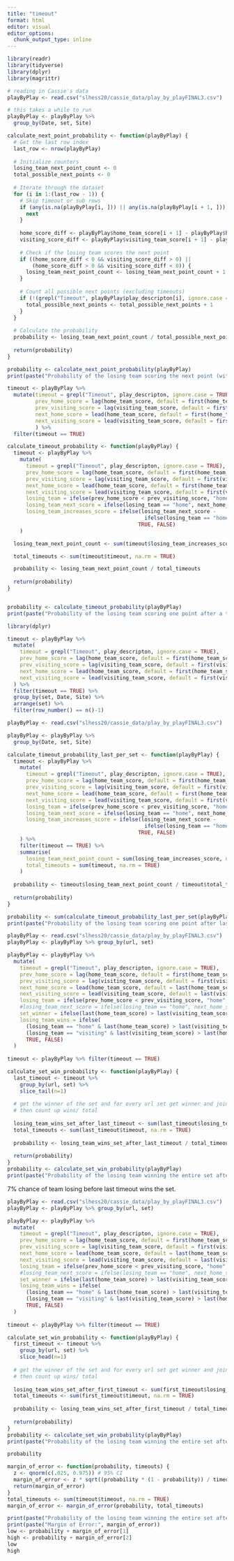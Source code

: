 ```yaml
---
title: "timeout"
format: html
editor: visual
editor_options: 
  chunk_output_type: inline
---
```


```r
library(readr)
library(tidyverse)
library(dplyr)
library(magrittr)

# reading in Cassie's data
playByPlay <- read.csv("slhess20/cassie_data/play_by_playFINAL3.csv")
```

```r
# this takes a while to run
playByPlay <- playByPlay %>% 
  group_by(Date, set, Site)

calculate_next_point_probability <- function(playByPlay) {
  # Get the last row index
  last_row <- nrow(playByPlay)
  
  # Initialize counters
  losing_team_next_point_count <- 0
  total_possible_next_points <- 0
  
  # Iterate through the dataset
  for (i in 1:(last_row - 1)) {
    # Skip timeout or sub rows
    if (any(is.na(playByPlay[i, ])) || any(is.na(playByPlay[i + 1, ]))) {
      next
    }
    
    home_score_diff <- playByPlay$home_team_score[i + 1] - playByPlay$home_team_score[i]
    visiting_score_diff <- playByPlay$visiting_team_score[i + 1] - playByPlay$visiting_team_score[i]
    
    # Check if the losing team scores the next point
    if ((home_score_diff < 0 && visiting_score_diff > 0) ||
        (home_score_diff > 0 && visiting_score_diff < 0)) {
      losing_team_next_point_count <- losing_team_next_point_count + 1
    }
    
    # Count all possible next points (excluding timeouts)
    if (!(grepl("Timeout", playByPlay$play_descripton[i], ignore.case = TRUE))) {
      total_possible_next_points <- total_possible_next_points + 1
    }
  }
  
  # Calculate the probability
  probability <- losing_team_next_point_count / total_possible_next_points
  
  return(probability)
}

probability <- calculate_next_point_probability(playByPlay)
print(paste("Probability of the losing team scoring the next point (without a timeout):", probability))
```

```r
timeout <- playByPlay %>%
  mutate(timeout = grepl("Timeout", play_descripton, ignore.case = TRUE), 
         prev_home_score = lag(home_team_score, default = first(home_team_score)),
         prev_visiting_score = lag(visiting_team_score, default = first(visiting_team_score)),
         next_home_score = lead(home_team_score, default = first(home_team_score)),
         next_visiting_score = lead(visiting_team_score, default = first(visiting_team_score))
         ) %>% 
  filter(timeout == TRUE)

calculate_timeout_probability <- function(playByPlay) {
  timeout <- playByPlay %>%
    mutate(
      timeout = grepl("Timeout", play_descripton, ignore.case = TRUE), 
      prev_home_score = lag(home_team_score, default = first(home_team_score)),
      prev_visiting_score = lag(visiting_team_score, default = first(visiting_team_score)),
      next_home_score = lead(home_team_score, default = first(home_team_score)),
      next_visiting_score = lead(visiting_team_score, default = first(visiting_team_score)),
      losing_team = ifelse(prev_home_score < prev_visiting_score, "home", "visiting"),
      losing_team_next_score = ifelse(losing_team == "home", next_home_score, next_visiting_score),
      losing_team_increases_score = ifelse(losing_team_next_score - 
                                            ifelse(losing_team == "home", prev_home_score, prev_visiting_score) == 1,
                                          TRUE, FALSE)
    )

  losing_team_next_point_count <- sum(timeout$losing_team_increases_score & timeout$timeout, na.rm = TRUE)

  total_timeouts <- sum(timeout$timeout, na.rm = TRUE)

  probability <- losing_team_next_point_count / total_timeouts
  
  return(probability)
}


probability <- calculate_timeout_probability(playByPlay)
print(paste("Probability of the losing team scoring one point after a timeout:", probability))

```

```r
library(dplyr)

timeout <- playByPlay %>%
  mutate(
    timeout = grepl("Timeout", play_descripton, ignore.case = TRUE),
    prev_home_score = lag(home_team_score, default = first(home_team_score)),
    prev_visiting_score = lag(visiting_team_score, default = first(visiting_team_score)),
    next_home_score = lead(home_team_score, default = first(home_team_score)),
    next_visiting_score = lead(visiting_team_score, default = first(visiting_team_score))
  ) %>%
  filter(timeout == TRUE) %>%
  group_by(set, Date, Site) %>%
  arrange(set) %>%
  filter(row_number() == n()-1)
```

```r

playByPlay <- read.csv("slhess20/cassie_data/play_by_playFINAL3.csv")

playByPlay <- playByPlay %>% 
  group_by(Date, set, Site)

calculate_timeout_probability_last_per_set <- function(playByPlay) {
  timeout <- playByPlay %>%
    mutate(
      timeout = grepl("Timeout", play_descripton, ignore.case = TRUE), 
      prev_home_score = lag(home_team_score, default = first(home_team_score)),
      prev_visiting_score = lag(visiting_team_score, default = first(visiting_team_score)),
      next_home_score = lead(home_team_score, default = first(home_team_score)),
      next_visiting_score = lead(visiting_team_score, default = first(visiting_team_score)),
      losing_team = ifelse(prev_home_score < prev_visiting_score, "home", "visiting"),
      losing_team_next_score = ifelse(losing_team == "home", next_home_score, next_visiting_score),
      losing_team_increases_score = ifelse(losing_team_next_score - 
                                            ifelse(losing_team == "home", prev_home_score, prev_visiting_score) == 1,
                                          TRUE, FALSE)
    ) %>%
    filter(timeout == TRUE) %>%
    summarise(
      losing_team_next_point_count = sum(losing_team_increases_score, na.rm = TRUE),
      total_timeouts = sum(timeout, na.rm = TRUE)
    )
  
  probability <- timeout$losing_team_next_point_count / timeout$total_timeouts
  
  return(probability)
}

probability <- sum(calculate_timeout_probability_last_per_set(playByPlay)) / 1782
print(paste("Probability of the losing team scoring one point after last timeout of the set:", probability))

```

```r
playByPlay <- read.csv("slhess20/cassie_data/play_by_playFINAL3.csv")
playByPlay <- playByPlay %>% group_by(url, set)

playByPlay <- playByPlay %>%
  mutate(
    timeout = grepl("Timeout", play_descripton, ignore.case = TRUE),
    prev_home_score = lag(home_team_score, default = first(home_team_score)),
    prev_visiting_score = lag(visiting_team_score, default = first(visiting_team_score)),
    next_home_score = lead(home_team_score, default = last(home_team_score)),
    next_visiting_score = lead(visiting_team_score, default = last(visiting_team_score)),
    losing_team = ifelse(prev_home_score < prev_visiting_score, "home", "visiting"),
    #losing_team_next_score = ifelse(losing_team == "home", next_home_score, next_visiting_score),
    set_winner = ifelse(last(home_team_score) > last(visiting_team_score), "home", "visiting"),
    losing_team_wins = ifelse(
      (losing_team == "home" & last(home_team_score) > last(visiting_team_score)) |
      (losing_team == "visiting" & last(visiting_team_score) > last(home_team_score)),
      TRUE, FALSE)
  )
  
timeout <- playByPlay %>% filter(timeout == TRUE) 

calculate_set_win_probability <- function(playByPlay) {
  last_timeout <- timeout %>%
    group_by(url, set) %>%
    slice_tail(n=1)
  
  # get the winner of the set and for every url set get winner and join with last_timeout
  # then count up wins/ total
  
  losing_team_wins_set_after_last_timeout <- sum(last_timeout$losing_team_wins, na.rm = TRUE)
  total_timeouts <- sum(last_timeout$timeout, na.rm = TRUE)
  
  probability <- losing_team_wins_set_after_last_timeout / total_timeouts
  
  return(probability)
}
probability <- calculate_set_win_probability(playByPlay)
print(paste("Probability of the losing team winning the entire set after the last timeout:", probability))
```

7% chance of team losing before last timeout wins the set.

```r
playByPlay <- read.csv("slhess20/cassie_data/play_by_playFINAL3.csv")
playByPlay <- playByPlay %>% group_by(url, set)

playByPlay <- playByPlay %>%
  mutate(
    timeout = grepl("Timeout", play_descripton, ignore.case = TRUE),
    prev_home_score = lag(home_team_score, default = first(home_team_score)),
    prev_visiting_score = lag(visiting_team_score, default = first(visiting_team_score)),
    next_home_score = lead(home_team_score, default = last(home_team_score)),
    next_visiting_score = lead(visiting_team_score, default = last(visiting_team_score)),
    losing_team = ifelse(prev_home_score < prev_visiting_score, "home", "visiting"),
    #losing_team_next_score = ifelse(losing_team == "home", next_home_score, next_visiting_score),
    set_winner = ifelse(last(home_team_score) > last(visiting_team_score), "home", "visiting"),
    losing_team_wins = ifelse(
      (losing_team == "home" & last(home_team_score) > last(visiting_team_score)) |
      (losing_team == "visiting" & last(visiting_team_score) > last(home_team_score)),
      TRUE, FALSE)
  )
  
timeout <- playByPlay %>% filter(timeout == TRUE) 

calculate_set_win_probability <- function(playByPlay) {
  first_timeout <- timeout %>%
    group_by(url, set) %>%
    slice_head(n=1)
  
  # get the winner of the set and for every url set get winner and join with last_timeout
  # then count up wins/ total
  
  losing_team_wins_set_after_first_timeout <- sum(first_timeout$losing_team_wins, na.rm = TRUE)
  total_timeouts <- sum(first_timeout$timeout, na.rm = TRUE)
  
  probability <- losing_team_wins_set_after_first_timeout / total_timeouts
  
  return(probability)
}
probability <- calculate_set_win_probability(playByPlay)
print(paste("Probability of the losing team winning the entire set after the first timeout:", probability))

probability
```

```r
margin_of_error <- function(probability, timeouts) {
  z <- qnorm(c(.025, 0.975)) # 95% CI
  margin_of_error <- z * sqrt((probability * (1 - probability)) / timeouts)
  return(margin_of_error)
}
total_timeouts <- sum(timeout$timeout, na.rm = TRUE)
margin_of_error <- margin_of_error(probability, total_timeouts)

print(paste("Probability of the losing team winning the entire set after the first timeout:", probability))
print(paste("Margin of Error:", margin_of_error))
low <- probability + margin_of_error[1]
high <- probability + margin_of_error[2]
low
high

```
